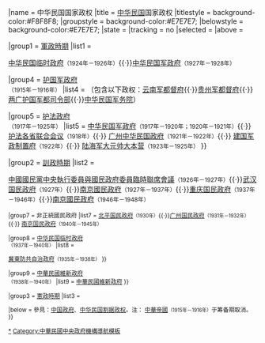 {{Navbox with collapsible groups
|{{#ifeq:{{{include}}}|true|child|}}
|name = 中华民国国家政权
|title = [[中华民国]]国家政权
|titlestyle = background-color:#F8F8F8;
|groupstyle = background-color:#E7E7E7;
|belowstyle = background-color:#E7E7E7;
|state =  {{{state|collapsed}}}
|tracking = <includeonly>no</includeonly>
|selected = {{{1}}}
|above = 

|group1 = [[國民政府建國大綱|軍政時期]]
|list1 = 

{{Navbox subgroup
|groupstyle = background-color:#E7E7E7;text-align:left;
|group1 = {{Flagicon image|Chinese-Army-Wuhan-Flag-1911-1928 dots18.svg}} [[中華民國軍政府鄂軍都督府|中華民國軍政府]]<br /><small>（1911年－1912年）</small>
|list1 = [[中華民國軍政府鄂軍都督府]]

|group2 = {{Flagicon|ROC|1912}} [[中華民國臨時政府 (1912年－1913年)|中华民国临时政府]]<br /><small>（1912年－1913年）</small>
|list2 = [[中華民國臨時政府 (1912年－1913年)|中华民国临时政府]]（南京-北京）<small>（1912年－1913年）</small>

|group3 = {{Flagicon|ROC|1912}} [[北洋政府]]<br /><small>（1913年－1928年）</small>
|list3 = [[北洋政府|中华民国政府]]<small>（1913年－1924年；1926年－1927年）</small>{{·}}[[中華民國臨時政府 (段祺瑞)|中华民国临时政府]]<small>（1924年－1926年）</small>{{·}}[[安国军政府|中华民国军政府]]<small>（1927年－1928年）</small>

|group4 = {{Flagicon|ROC|1912}} [[护国军政府]]<br /><small>（1915年－1916年）</small>
|list4 = （包含以下政权：[[云南军都督府]]{{·}}[[护国军政府|贵州军都督府]]{{·}}[[两广护国军都司令部]]{{·}}[[中华民国军务院]]）

|group5 = {{Flagicon|ROC|1912}}{{Flagicon|ROC}} [[护法政府]]<br /><small>（1917年－1925年）</small>
|list5 = {{flagicon|ROC|1912}} [[护法军政府|中华民国军政府]]<small>（1917年－1920年；1920年－1921年）</small>{{·}}{{Flagicon|ROC|1912}} [[护法各省联合会议]]<small>（1918年）</small>{{·}}{{Flagicon|ROC}} [[广州中华民国政府]]<small>（1921年－1922年）</small>{{·}}{{flagicon|ROC|1912}} [[建国军政制置府]]<small>（1922年）</small>{{·}}{{Flagicon|ROC}} [[中华民国陆海军大元帅大本营|陆海军大元帅大本营]]<small>（1923年－1925年）</small>
}}

|group2 = [[中華民國訓政時期約法|訓政時期]]
|list2 = 

{{Navbox subgroup
|groupstyle = background-color:#E7E7E7;groupstyle = text-align:left;
|group6 = {{Flagicon|ROC}} [[中華民國國民政府]]<br /><small>（1925年－1948年）</small>
|list6 = [[國民政府#廣州政府（1925年7月1日—1926年12月5日）|广州国民政府]]<small>（1925年－1926年）</small>{{·}}[[中國國民黨中央執行委員與國民政府委員臨時聯席會議]]<small>（1926年－1927年）</small>{{·}}[[國民政府#武漢（1927年2月21日—1927年8月19日）|武汉国民政府]]<small>（1927年）</small>{{·}}[[國民政府#南京（1927年4月18日—1937年11月17日）|南京國民政府]]<small>（1927年－1937年）</small>{{·}}[[國民政府#重慶（1937年11月21日—1946年5月5日）|重庆国民政府]]<small>（1937年－1946年）</small>{{·}}[[國民政府#南京政府（1946年5月5日—1948年5月20日）|南京國民政府]]<small>（1946年－1948年）

|group7 = {{Flagicon|ROC}} 非正統國民政府
|list7 = [[國民政府#北平國民政府（1930年9月9日—1930年11月4日）|北平国民政府]]<small>（1930年）</small>{{·}}[[國民政府#廣州國民政府（1931年5月28日—1932年1月1日）|广州国民政府]]<small>（1931年－1932年）</small>{{·}}{{Flagicon image|Flag of the Republic of China-Nanjing (Peace, Anti-Communism, National Construction).svg|size=25px}} [[汪精卫政权|南京国民政府]]<small>（1940年－1945年）</small>

|group8 = {{Flagicon|ROC|1912}} [[中華民國臨時政府 (1937年－1940年)|中华民国临时政府]]<br /><small>（1937年－1940年）</small>
|list8 = 

{{Navbox|child
  |evenodd = swap
|groupstyle = background-color:#E7E7E7;text-align:left;
|list1 = [[中華民國臨時政府 (1937年－1940年)|华北临时政府]]

|group2 = [[華北五省自治]]
|list2 = [[冀东防共自治委员会]]{{·}}[[冀東防共自治政府]]<small>（1935年－1938年）</small>
}}

|group9 = {{Flagicon image|Flag of Reformed Government of the Republic of China.svg}} [[中華民國維新政府]]<br /><small>（1938年－1940年）</small>
|list9 = [[中華民國維新政府]]
}}

|group3 = [[行憲|憲政時期]]
|list3 = 

{{Navbox subgroup
|groupstyle = background-color:#E7E7E7;text-align:left;
|group10 = {{Flagicon|ROC}} [[中華民國政府]]<br /><small>（1948年至今）</small>
|list10 = [[中華民國政府]]
}}

|below = 參見：[[中国政府]]、[[Template:中华民国割据政权|中华民国割据政权]]。注：{{Flagicon image|Flag of the Empire of China 1915-1916.svg}} [[中華帝國]]<small>（1915年－1916年）</small>于筹备期取消。
}}<noinclude>

[[Category:中华民国时期政权|*]]
[[Category:中華民國中央政府機構導航模板]]
</noinclude>